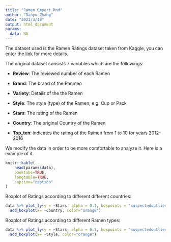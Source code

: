 ```yaml
---
title: "Ramen Report.Rmd"
author: "Danyu Zhang"
date: "2021/3/18"
output: html_document
params:
  data: NA
---
```


The dataset used is the Ramen Ratings dataset taken from Kaggle, you can enter the [link](https://www.kaggle.com/residentmario/ramen-ratings) for more details. 

The original dataset consists 7 variables which are the followings: 

- **Review**: The reviewed number of each Ramen

- **Brand**: The brand of the Ranmen

- **Variety**: Details of the the Ramen

- **Style**: The style (type) of the Ramen, e.g. Cup or Pack

- **Stars**: The rating of the Ramen

- **Country**: The original Country of the Ramen

- **Top_ten**: indicates the rating of the Ramen from 1 to 10 for years 2012-2016

We modify the data in order to be more comfortable to analyze it. Here is a example of it. 
```r
knitr::kable(
    head(params$data),
    booktabs=TRUE,
    longtable=TRUE,
    caption="caption"
)
```

Boxplot of Ratings according to different different countries: 
```r
data %>% plot_ly(y = ~Stars, alpha = 0.1, boxpoints = "suspectedoutliers") %>% 
  add_boxplot(x= ~Country, color="orange")

```

Boxplot of Ratings according to different Ramen types: 
```r
data %>% plot_ly(y = ~Stars, alpha = 0.1, boxpoints = "suspectedoutliers") %>% 
  add_boxplot(x= ~Style, color="orange")
```

